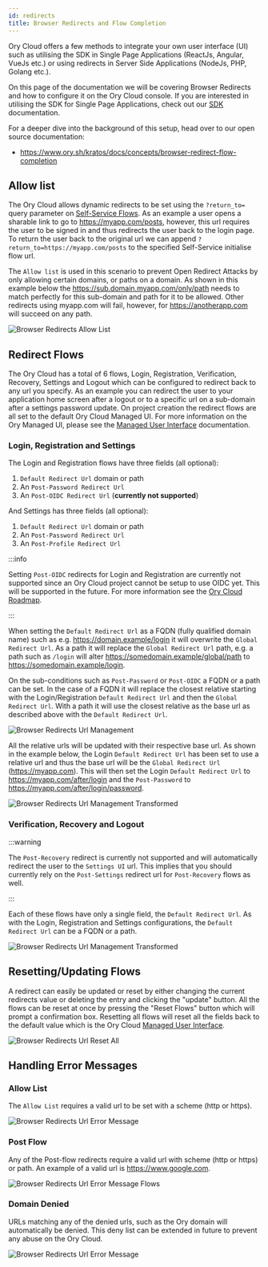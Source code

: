 ```yaml
---
id: redirects
title: Browser Redirects and Flow Completion
---
```


Ory Cloud offers a few methods to integrate your own user interface (UI) such as
utilising the SDK in Single Page Applications (ReactJs, Angular, VueJs etc.) or
using redirects in Server Side Applications (NodeJs, PHP, Golang etc.).

On this page of the documentation we will be covering Browser Redirects and how
to configure it on the Ory Cloud console. If you are interested in utilising the
SDK for Single Page Applications, check out our [SDK](./services-api.mdx)
documentation.

For a deeper dive into the background of this setup, head over to our open
source documentation:

- https://www.ory.sh/kratos/docs/concepts/browser-redirect-flow-completion

## Allow list

The Ory Cloud allows dynamic redirects to be set using the `?return_to=` query
parameter on [Self-Service Flows](./self-service.mdx). As an example a user
opens a sharable link to go to https://myapp.com/posts, however, this url
requires the user to be signed in and thus redirects the user back to the login
page. To return the user back to the original url we can append
`?return_to=https://myapp.com/posts` to the specified Self-Service initialise
flow url.

The `Allow list` is used in this scenario to prevent Open Redirect Attacks by
only allowing certain domains, or paths on a domain. As shown in this example
below the https://sub.domain.myapp.com/only/path needs to match perfectly for
this sub-domain and path for it to be allowed. Other redirects using myapp.com
will fail, however, for https://anotherapp.com will succeed on any path.

![Browser Redirects Allow List](../images/browser-redirects/browser-redirects-allow-list.png)

## Redirect Flows

The Ory Cloud has a total of 6 flows, Login, Registration, Verification,
Recovery, Settings and Logout which can be configured to redirect back to any
url you specify. As an example you can redirect the user to your application
home screen after a logout or to a specific url on a sub-domain after a settings
password update. On project creation the redirect flows are all set to the
default Ory Cloud Managed UI. For more information on the Ory Managed UI, please
see the [Managed User Interface](./managed-ui.mdx) documentation.

### Login, Registration and Settings

The Login and Registration flows have three fields (all optional):

1. `Default Redirect Url` domain or path
2. An `Post-Password Redirect Url`
3. An `Post-OIDC Redirect Url` (**currently not supported**)

And Settings has three fields (all optional):

1. `Default Redirect Url` domain or path
2. An `Post-Password Redirect Url`
3. An `Post-Profile Redirect Url`

:::info

Setting `Post-OIDC` redirects for Login and Registration are currently not
supported since an Ory Cloud project cannot be setup to use OIDC yet. This will
be supported in the future. For more information see the
[Ory Cloud Roadmap](../early-access.mdx).

:::

When setting the `Default Redirect Url` as a FQDN (fully qualified domain name)
such as e.g. https://domain.example/login it will overwrite the
`Global Redirect Url`. As a path it will replace the `Global Redirect Url` path,
e.g. a path such as `/login` will alter https://somedomain.example/global/path
to https://somedomain.example/login.

On the sub-conditions such as `Post-Password` or `Post-OIDC` a FQDN or a path
can be set. In the case of a FQDN it will replace the closest relative starting
with the Login/Registration `Default Redirect Url` and then the
`Global Redirect Url`. With a path it will use the closest relative as the base
url as described above with the `Default Redirect Url`.

![Browser Redirects Url Management](../images/browser-redirects/browser-redirects-url-management.png)

All the relative urls will be updated with their respective base url. As shown
in the example below, the Login `Default Redirect Url` has been set to use a
relative url and thus the base url will be the `Global Redirect Url`
(https://myapp.com). This will then set the Login `Default Redirect Url` to
https://myapp.com/after/login and the `Post-Password` to
https://myapp.com/after/login/password.

![Browser Redirects Url Management Transformed](../images/browser-redirects/browser-redirects-url-management-2.png)

### Verification, Recovery and Logout

:::warning

The `Post-Recovery` redirect is currently not supported and will automatically
redirect the user to the `Settings UI` url. This implies that you should
currently rely on the `Post-Settings` redirect url for `Post-Recovery` flows as
well.

:::

Each of these flows have only a single field, the `Default Redirect Url`. As
with the Login, Registration and Settings configurations, the
`Default Redirect Url` can be a FQDN or a path.

![Browser Redirects Url Management Transformed](../images/browser-redirects/browser-redirects-url-management-3.png)

## Resetting/Updating Flows

A redirect can easily be updated or reset by either changing the current
redirects value or deleting the entry and clicking the "update" button. All the
flows can be reset at once by pressing the "Reset Flows" button which will
prompt a confirmation box. Resetting all flows will reset all the fields back to
the default value which is the Ory Cloud
[Managed User Interface](./managed-ui.mdx).

![Browser Redirects Url Reset All](../images/browser-redirects/browser-redirects-reset-all.png)

## Handling Error Messages

### Allow List

The `Allow List` requires a valid url to be set with a scheme (http or https).

![Browser Redirects Url Error Message](../images/browser-redirects/browser-redirects-error-messages-1.png)

### Post Flow

Any of the Post-flow redirects require a valid url with scheme (http or https)
or path. An example of a valid url is https://www.google.com.

![Browser Redirects Url Error Message Flows](../images/browser-redirects/browser-redirects-error-messages-flows.png)

### Domain Denied

URLs matching any of the denied urls, such as the Ory domain will automatically
be denied. This deny list can be extended in future to prevent any abuse on the
Ory Cloud.

![Browser Redirects Url Error Message](../images/browser-redirects/browser-redirects-error-messages-2.png)

